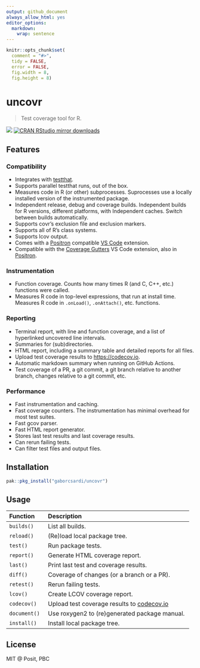 ```yaml
---
output: github_document
always_allow_html: yes
editor_options:
  markdown:
    wrap: sentence
---
```


<!-- README.md is generated from README.Rmd. Please edit that file -->

```r
knitr::opts_chunk$set(
  comment = "#>",
  tidy = FALSE,
  error = FALSE,
  fig.width = 8,
  fig.height = 8)
```

# uncovr

> Test coverage tool for R.

[![](http://www.r-pkg.org/badges/version/uncovr)](http://www.r-pkg.org/pkg/uncovr)
[![CRAN RStudio mirror downloads](http://cranlogs.r-pkg.org/badges/uncovr)](http://www.r-pkg.org/pkg/uncovr)

## Features

### Compatibility

* Integrates with [testthat](https://testthat.r-lib.org/).
* Supports parallel testthat runs, out of the box.
* Measures code in R (or other) subprocesses. Suprocesses use a locally
  installed version of the instrumented package.
* Independent release, debug and coverage builds. Independent builds
  for R versions, different platforms, with Independent caches. Switch
  between builds automatically.
* Supports covr's exclusion file and exclusion markers.
* Supports all of R's class systems.
* Supports lcov output.
* Comes with a [Positron](https://positron.posit.co/) compatible
  [VS Code](https://code.visualstudio.com/) extension.
* Compatible with the [Coverage Gutters](
    https://marketplace.visualstudio.com/items?itemName=ryanluker.vscode-coverage-gutters)
  VS Code extension, also in [Positron](
    https://open-vsx.org/extension/ryanluker/vscode-coverage-gutters).

### Instrumentation

* Function coverage. Counts how many times R (and C, C++, etc.) functions
  were called.
* Measures R code in top-level expressions, that run at install time.
  Measures R code in `.onLoad()`, `.onAttach()`, etc. functions.

### Reporting

* Terminal report, with line and function coverage, and a list of hyperlinked
  uncovered line intervals.
* Summaries for (sub)directories.
* HTML report, including a summary table and detailed reports for all files.
* Upload test coverage results to <https://codecov.io>.
* Automatic markdown summary when running on GitHub Actions.
* Test coverage of a PR, a git commit, a git branch relative to another
  branch, changes relative to a git commit, etc.

### Performance

* Fast instrumentation and caching.
* Fast coverage counters. The instrumentation has minimal overhead for most
  test suites.
* Fast gcov parser.
* Fast HTML report generator.
* Stores last test results and last coverage results.
* Can rerun failing tests.
* Can filter test files and output files.

## Installation

```r
pak::pkg_install("gaborcsardi/uncovr")
```

## Usage

| Function      | Description                                            |
|:--------------|:-------------------------------------------------------|
| `builds()`    | List all builds.                                       |
| `reload()`    | (Re)load local package tree.                           |
| `test()`      | Run package tests.                                     |
| `report()`    | Generate HTML coverage report.                         |
| `last()`      | Print last test and coverage results.                  |
| `diff()`      | Coverage of changes (or a branch or a PR).             |
| `retest()`    | Rerun failing tests.                                   |
| `lcov()`      | Create LCOV coverage report.                           |
| `codecov()`   | Upload test coverage results to [codecov.io](https://codecov.io) |
| `document()`  | Use roxygen2 to (re)generated package manual.          |
| `install()`   | Install local package tree.                            |

## License

MIT @ Posit, PBC
